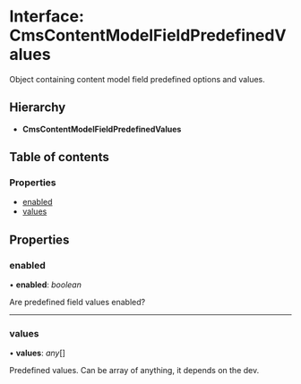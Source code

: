 # Interface: CmsContentModelFieldPredefinedValues

Object containing content model field predefined options and values.

## Hierarchy

* **CmsContentModelFieldPredefinedValues**

## Table of contents

### Properties

- [enabled](cmscontentmodelfieldpredefinedvalues.mdx#enabled)
- [values](cmscontentmodelfieldpredefinedvalues.mdx#values)

## Properties

### enabled

• **enabled**: *boolean*

Are predefined field values enabled?

___

### values

• **values**: *any*[]

Predefined values. Can be array of anything, it depends on the dev.
